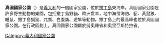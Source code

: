 {{Unreferenced|time=2015-12-29T03:58:22+00:00}}

{{Infobox Protected area
| name = Parco Nazionale del Golfo di Orosei e del Gennargentu
| iucn_category =  II
| photo = Gusana.jpg
| photo_alt = 
| photo_caption = 古薩納湖
| photo_width = 
| map = Italy
| map_caption = 位置
| map_width = 200
| location = [[撒丁島|撒丁島]]
| nearest_city = [[努奧羅|努奧羅]]
| lat_d = 39
| lat_m = 59
| lat_s = 23
| lat_NS = N
| long_d = 9
| long_m = 19
| long_s = 29
| long_EW = E
| label = Gennargentu
| label_position = right
| area =  {{convert|730.00|km2|sqmi|abbr=on}}
| established = 1998
| visitation_num = 
| visitation_year = 
| governing_body = Ministero dell'Ambiente
| url= http://www.parcogennargentu.it/index.htm
}}
'''真圖國家公園'''（{{lang-it|Parco Nazionale del Golfo di Orosei e del Gennargentu}}）是[[義大利|義大利]]的一個國家公園，位於[[撒丁島|撒丁島]]東海岸。真圖國家公園是許多野生動物的樂園，包括撒丁島野貓、歐洲盘羊，地中海僧海豹、貂、黃鼠狼、睡鼠、撒丁島狐狸、兀鷲、白腹鷹、遊隼等動物。撒丁島上的最高峰也位於真圖國家公園。在行政區劃上，真圖國家公園屬於努奧羅省和奧里亞斯特拉省。
[[Category:義大利國家公園|Category:義大利國家公園]]